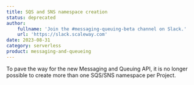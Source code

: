 ```yaml
---
title: SQS and SNS namespace creation
status: deprecated
author:
    fullname: 'Join the #messaging-queuing-beta channel on Slack.'
    url: 'https://slack.scaleway.com'
date: 2023-08-31
category: serverless
product: messaging-and-queueing
---
```


To pave the way for the new Messaging and Queuing API, it is no longer possible to create more than one SQS/SNS namespace per Project.

